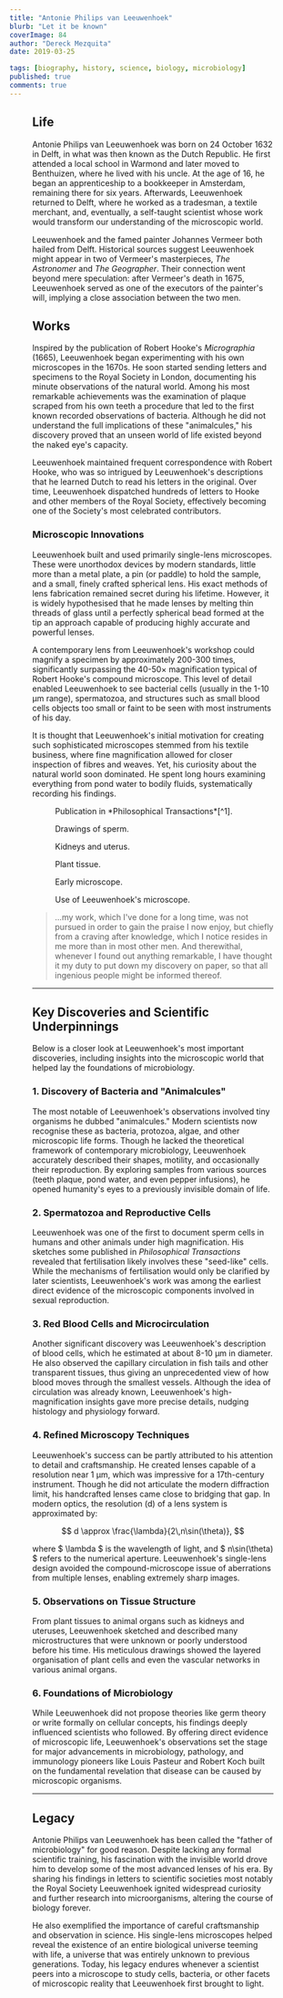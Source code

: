 ```yaml
---
title: "Antonie Philips van Leeuwenhoek"
blurb: "Let it be known"
coverImage: 84
author: "Dereck Mezquita"
date: 2019-03-25

tags: [biography, history, science, biology, microbiology]
published: true
comments: true
---
```


<Figure src="/references/biography_antoine-philips-van-leeuwenhoek/portrait-leeuwenhoek.jpg" />

## Life

Antonie Philips van Leeuwenhoek was born on 24 October 1632 in Delft, in what was then known as the Dutch Republic. He first attended a local school in Warmond and later moved to Benthuizen, where he lived with his uncle. At the age of 16, he began an apprenticeship to a bookkeeper in Amsterdam, remaining there for six years. Afterwards, Leeuwenhoek returned to Delft, where he worked as a tradesman, a textile merchant, and, eventually, a self-taught scientist whose work would transform our understanding of the microscopic world.

Leeuwenhoek and the famed painter Johannes Vermeer both hailed from Delft. Historical sources suggest Leeuwenhoek might appear in two of Vermeer's masterpieces, *The Astronomer* and *The Geographer*. Their connection went beyond mere speculation: after Vermeer's death in 1675, Leeuwenhoek served as one of the executors of the painter's will, implying a close association between the two men.

## Works

Inspired by the publication of Robert Hooke's *Micrographia* (1665), Leeuwenhoek began experimenting with his own microscopes in the 1670s. He soon started sending letters and specimens to the Royal Society in London, documenting his minute observations of the natural world. Among his most remarkable achievements was the examination of plaque scraped from his own teeth a procedure that led to the first known recorded observations of bacteria. Although he did not understand the full implications of these "animalcules," his discovery proved that an unseen world of life existed beyond the naked eye's capacity.

Leeuwenhoek maintained frequent correspondence with Robert Hooke, who was so intrigued by Leeuwenhoek's descriptions that he learned Dutch to read his letters in the original. Over time, Leeuwenhoek dispatched hundreds of letters to Hooke and other members of the Royal Society, effectively becoming one of the Society's most celebrated contributors.

### Microscopic Innovations

Leeuwenhoek built and used primarily single-lens microscopes. These were unorthodox devices by modern standards, little more than a metal plate, a pin (or paddle) to hold the sample, and a small, finely crafted spherical lens. His exact methods of lens fabrication remained secret during his lifetime. However, it is widely hypothesised that he made lenses by melting thin threads of glass until a perfectly spherical bead formed at the tip an approach capable of producing highly accurate and powerful lenses.

A contemporary lens from Leeuwenhoek's workshop could magnify a specimen by approximately 200-300 times, significantly surpassing the 40-50× magnification typical of Robert Hooke's compound microscope. This level of detail enabled Leeuwenhoek to see bacterial cells (usually in the 1-10 µm range), spermatozoa, and structures such as small blood cells objects too small or faint to be seen with most instruments of his day.

It is thought that Leeuwenhoek's initial motivation for creating such sophisticated microscopes stemmed from his textile business, where fine magnification allowed for closer inspection of fibres and weaves. Yet, his curiosity about the natural world soon dominated. He spent long hours examining everything from pond water to bodily fluids, systematically recording his findings.

<Figure src="/references/biography_antoine-philips-van-leeuwenhoek/leeuwenhoek1.png">
    Publication in *Philosophical Transactions*[^1].
</Figure>

<Figure src="/references/biography_antoine-philips-van-leeuwenhoek/leeuwenhoek2.png">
    Drawings of sperm.
</Figure>

<Figure src="/references/biography_antoine-philips-van-leeuwenhoek/leeuwenhoek3.png">
    Kidneys and uterus.
</Figure>

<Figure src="/references/biography_antoine-philips-van-leeuwenhoek/leeuwenhoek4.png">
    Plant tissue.
</Figure>

<Figure src="/references/biography_antoine-philips-van-leeuwenhoek/leeuwenhoek5.png">
    Early microscope.
</Figure>

<Figure src="/references/biography_antoine-philips-van-leeuwenhoek/leeuwenhoek6.png">
    Use of Leeuwenhoek's microscope.
</Figure>

<Blockquote src="Antonie van Leeuwenhoek, Letter of June 12, 1716">
    ...my work, which I've done for a long time, was not pursued in order to gain the praise I now enjoy, but chiefly from a craving after knowledge, which I notice resides in me more than in most other men. And therewithal, whenever I found out anything remarkable, I have thought it my duty to put down my discovery on paper, so that all ingenious people might be informed thereof.
</Blockquote>

[^1]: [Leeuwenhoek's Publication in *Philosophical Transactions*](/references/biography_antoine-philips-van-leeuwenhoek/Antonie Philips van Leeuwenhoek_Philosophical_Transactions.pdf)

---

## Key Discoveries and Scientific Underpinnings

Below is a closer look at Leeuwenhoek's most important discoveries, including insights into the microscopic world that helped lay the foundations of microbiology.

### 1. Discovery of Bacteria and "Animalcules"

The most notable of Leeuwenhoek's observations involved tiny organisms he dubbed "animalcules." Modern scientists now recognise these as bacteria, protozoa, algae, and other microscopic life forms. Though he lacked the theoretical framework of contemporary microbiology, Leeuwenhoek accurately described their shapes, motility, and occasionally their reproduction. By exploring samples from various sources (teeth plaque, pond water, and even pepper infusions), he opened humanity's eyes to a previously invisible domain of life.

### 2. Spermatozoa and Reproductive Cells

Leeuwenhoek was one of the first to document sperm cells in humans and other animals under high magnification. His sketches some published in *Philosophical Transactions* revealed that fertilisation likely involves these "seed-like" cells. While the mechanisms of fertilisation would only be clarified by later scientists, Leeuwenhoek's work was among the earliest direct evidence of the microscopic components involved in sexual reproduction.

### 3. Red Blood Cells and Microcirculation

Another significant discovery was Leeuwenhoek's description of blood cells, which he estimated at about 8-10 µm in diameter. He also observed the capillary circulation in fish tails and other transparent tissues, thus giving an unprecedented view of how blood moves through the smallest vessels. Although the idea of circulation was already known, Leeuwenhoek's high-magnification insights gave more precise details, nudging histology and physiology forward.

### 4. Refined Microscopy Techniques

Leeuwenhoek's success can be partly attributed to his attention to detail and craftsmanship. He created lenses capable of a resolution near 1 µm, which was impressive for a 17th-century instrument. Though he did not articulate the modern diffraction limit, his handcrafted lenses came close to bridging that gap. In modern optics, the resolution \(d\) of a lens system is approximated by:

$$
d \approx \frac{\lambda}{2\,n\sin(\theta)},
$$

where $ \lambda $ is the wavelength of light, and $ n\sin(\theta) $ refers to the numerical aperture. Leeuwenhoek's single-lens design avoided the compound-microscope issue of aberrations from multiple lenses, enabling extremely sharp images.

### 5. Observations on Tissue Structure

From plant tissues to animal organs such as kidneys and uteruses, Leeuwenhoek sketched and described many microstructures that were unknown or poorly understood before his time. His meticulous drawings showed the layered organisation of plant cells and even the vascular networks in various animal organs.

### 6. Foundations of Microbiology

While Leeuwenhoek did not propose theories like germ theory or write formally on cellular concepts, his findings deeply influenced scientists who followed. By offering direct evidence of microscopic life, Leeuwenhoek's observations set the stage for major advancements in microbiology, pathology, and immunology pioneers like Louis Pasteur and Robert Koch built on the fundamental revelation that disease can be caused by microscopic organisms.

---

## Legacy

Antonie Philips van Leeuwenhoek has been called the "father of microbiology" for good reason. Despite lacking any formal scientific training, his fascination with the invisible world drove him to develop some of the most advanced lenses of his era. By sharing his findings in letters to scientific societies most notably the Royal Society Leeuwenhoek ignited widespread curiosity and further research into microorganisms, altering the course of biology forever.

He also exemplified the importance of careful craftsmanship and observation in science. His single-lens microscopes helped reveal the existence of an entire biological universe teeming with life, a universe that was entirely unknown to previous generations. Today, his legacy endures whenever a scientist peers into a microscope to study cells, bacteria, or other facets of microscopic reality that Leeuwenhoek first brought to light.